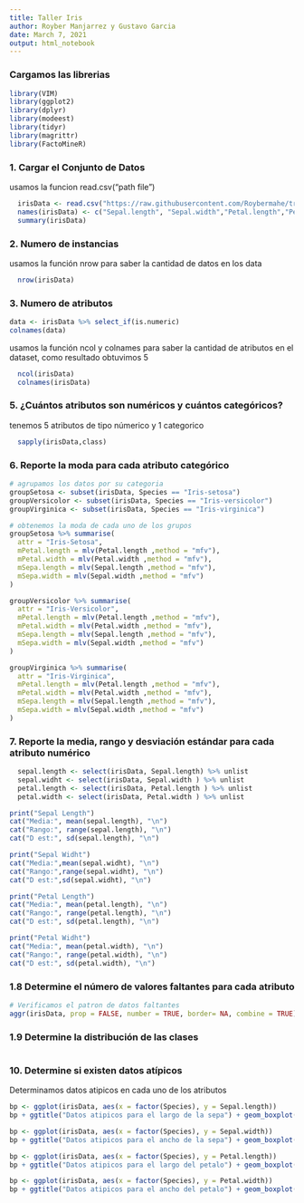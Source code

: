 ```yaml
---
title: Taller Iris
author: Royber Manjarrez y Gustavo Garcia
date: March 7, 2021
output: html_notebook
---
```

### Cargamos las librerias

```r
library(VIM)
library(ggplot2)
library(dplyr)
library(modeest)
library(tidyr)
library(magrittr)
library(FactoMineR)
```

### 1. Cargar el Conjunto de Datos

usamos la funcion read.csv("path file")
```r
  irisData <- read.csv("https://raw.githubusercontent.com/Roybermahe/train-with-iris/main/iris%20(3).data", header = FALSE, stringsAsFactors = TRUE)
  names(irisData) <- c("Sepal.length", "Sepal.width","Petal.length","Petal.width", "Species")
  summary(irisData)
```
### 2. Numero de instancias

usamos la función nrow para saber la cantidad de datos en los data

```r
  nrow(irisData)
```
### 3. Numero de atributos
```r
data <- irisData %>% select_if(is.numeric)
colnames(data)
```
usamos la función ncol y colnames para saber la cantidad de atributos en el dataset, como resultado obtuvimos 5
```r
  ncol(irisData)
  colnames(irisData)
```
### 5. ¿Cuántos atributos son numéricos y cuántos categóricos?

tenemos 5 atributos de tipo númerico y 1 categorico
```r
  sapply(irisData,class)
```
### 6. Reporte la moda para cada atributo categórico

```r
# agrupamos los datos por su categoria
groupSetosa <- subset(irisData, Species == "Iris-setosa")
groupVersicolor <- subset(irisData, Species == "Iris-versicolor")
groupVirginica <- subset(irisData, Species == "Iris-virginica")

# obtenemos la moda de cada uno de los grupos
groupSetosa %>% summarise(
  attr = "Iris-Setosa",
  mPetal.length = mlv(Petal.length ,method = "mfv"),
  mPetal.width = mlv(Petal.width ,method = "mfv"),
  mSepa.length = mlv(Sepal.length ,method = "mfv"),
  mSepa.width = mlv(Sepal.width ,method = "mfv")
)

groupVersicolor %>% summarise(
  attr = "Iris-Versicolor",
  mPetal.length = mlv(Petal.length ,method = "mfv"),
  mPetal.width = mlv(Petal.width ,method = "mfv"),
  mSepa.length = mlv(Sepal.length ,method = "mfv"),
  mSepa.width = mlv(Sepal.width ,method = "mfv")
)

groupVirginica %>% summarise(
  attr = "Iris-Virginica",
  mPetal.length = mlv(Petal.length ,method = "mfv"),
  mPetal.width = mlv(Petal.width ,method = "mfv"),
  mSepa.length = mlv(Sepal.length ,method = "mfv"),
  mSepa.width = mlv(Sepal.width ,method = "mfv")
)
```

### 7. Reporte la media, rango y desviación estándar para cada atributo numérico

```r
  sepal.length <- select(irisData, Sepal.length) %>% unlist
  sepal.widht <- select(irisData, Sepal.width ) %>% unlist
  petal.length <- select(irisData, Petal.length ) %>% unlist
  petal.width <- select(irisData, Petal.width ) %>% unlist

print("Sepal Length")
cat("Media:", mean(sepal.length), "\n")
cat("Rango:", range(sepal.length), "\n")
cat("D est:", sd(sepal.length), "\n")

print("Sepal Widht")
cat("Media:",mean(sepal.widht), "\n")
cat("Rango:",range(sepal.widht), "\n")
cat("D est:",sd(sepal.widht), "\n")

print("Petal Length")
cat("Media:", mean(petal.length), "\n")
cat("Rango:", range(petal.length), "\n")
cat("D est:", sd(petal.length), "\n")

print("Petal Widht")
cat("Media:", mean(petal.width), "\n")
cat("Rango:", range(petal.width), "\n")
cat("D est:", sd(petal.width), "\n")
```
### 1.8 Determine el número de valores faltantes para cada atributo
```r
# Verificamos el patron de datos faltantes
aggr(irisData, prop = FALSE, number = TRUE, border= NA, combine = TRUE)
```

### 1.9 Determine la distribución de las clases
```r



```

### 10. Determine si existen datos atípicos
Determinamos datos atipicos en cada uno de los atributos
```r
bp <- ggplot(irisData, aes(x = factor(Species), y = Sepal.length))
bp + ggtitle("Datos atipicos para el largo de la sepa") + geom_boxplot(aes(fill = Species))

bp <- ggplot(irisData, aes(x = factor(Species), y = Sepal.width))
bp + ggtitle("Datos atipicos para el ancho de la sepa") + geom_boxplot(aes(fill = Species))

bp <- ggplot(irisData, aes(x = factor(Species), y = Petal.length))
bp + ggtitle("Datos atipicos para el largo del petalo") + geom_boxplot(aes(fill = Species))

bp <- ggplot(irisData, aes(x = factor(Species), y = Petal.width))
bp + ggtitle("Datos atipicos para el ancho del petalo") + geom_boxplot(aes(fill = Species))

```